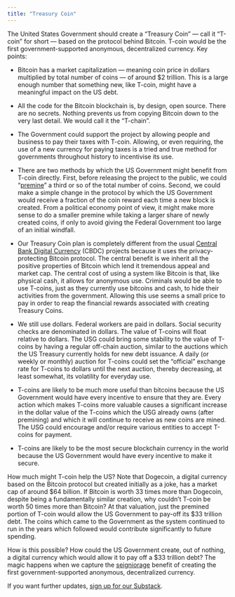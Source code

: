 ```yaml
---
title: "Treasury Coin"
---
```


The United States Government should create a "Treasury Coin" --- call it "T-coin" for short --- based on the protocol behind Bitcoin. T-coin would be the first government-supported anonymous, decentralized currency. Key points:


* Bitcoin has a market capitalization --- meaning coin price in dollars multiplied by total number of coins --- of around $2 trillion. This is a large enough number that something new, like T-coin, might have a meaningful impact on the US debt.

* All the code for the Bitcoin blockchain is, by design, open source. There are no secrets. Nothing prevents us from copying Bitcoin down to the very last detail. We would call it the "T-chain".

* The Government could support the project by allowing people and business to pay their taxes with T-coin. Allowing, or even requiring, the use of a new currency for paying taxes is a tried and true method for governments throughout history to incentivise its use.

* There are two methods by which the US Government might benefit from T-coin directly. First, before releasing the project to the public, we could "[premine](https://www.investopedia.com/terms/p/premining.asp)" a third or so of the total number of coins. Second, we could make a simple change in the protocol by which the US Government would receive a fraction of the coin reward each time a new block is created. From a political economy point of view, it might make more sense to do a smaller premine while taking a larger share of newly created coins, if only to avoid giving the Federal Government too large of an initial windfall.

* Our Treasury Coin plan is completely different from the usual [Central Bank Digital Currency](https://en.wikipedia.org/wiki/Central_bank_digital_currency) (CBDC) projects because it uses the privacy-protecting Bitcoin protocol. The central benefit is we inherit all the positive properties of Bitcoin which lend it tremendous appeal and market cap. The central cost of using a system like Bitcoin is that, like physical cash, it allows for anonymous use. Criminals would be able to use T-coins, just as they currently use bitcoins and cash, to hide their activities from the government. Allowing this use seems a small price to pay in order to reap the financial rewards associated with creating Treasury Coins.

* We still use dollars. Federal workers are paid in dollars. Social security checks are denominated in dollars. The value of T-coins will float relative to dollars. The USG could bring some stability to the value of T-coins by having a regular off-chain auction, similar to the auctions which the US Treasury currently holds for new debt issuance. A daily (or weekly or monthly) auction for T-coins could set the "official" exchange rate for T-coins to dollars until the next auction, thereby decreasing, at least somewhat, its volatility for everyday use.

* T-coins are likely to be much more useful than bitcoins because the US Government would have every incentive to ensure that they are. Every action which makes T-coins more valuable causes a significant increase in the dollar value of the T-coins which the USG already owns (after premining) and which it will continue to receive as new coins are mined. The USG could encourage and/or require various entities to accept T-coins for payment.

* T-coins are likely to be the most secure blockchain currency in the world because the US Government would have every incentive to make it secure.

How much might T-coin help the US? Note that Dogecoin, a digital currency based on the Bitcoin protocol but created initially as a joke, has a market cap of around \$64 billion. If Bitcoin is worth 33 times more than Dogecoin, despite being a fundamentally similar creation, why couldn't T-coin be worth 50 times more than Bitcoin? At that valuation, just the premined portion of T-coin would allow the US Government to pay-off its \$33 trillion debt. The coins which came to the Government as the system continued to run in the years which followed would contribute significantly to future spending.

How is this possible? How could the US Government create, out of nothing, a digital currency which would allow it to pay off a \$33 trillion debt? The magic happens when we capture the [seigniorage](https://en.wikipedia.org/wiki/Seigniorage) benefit of creating the first government-supported anonymous, decentralized currency.

If you want further updates, [sign up for our Substack](https://treasurycoin.substack.com/).

